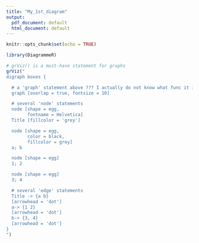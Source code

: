 ```yaml
---
title: "My_1st_diagram"
output:
  pdf_document: default
  html_document: default
---
```


```r
knitr::opts_chunk$set(echo = TRUE)
```

```r
library(DiagrammeR)
```

```r
# grViz() is a must-have statement for graphs
grViz("
digraph boxes {

  # a 'graph' statement above ??? I actually do not know what func it is
  graph [overlap = true, fontsize = 10]

  # several 'node' statements
  node [shape = egg,
        fontname = Helvetica]
  Title [fillcolor = 'grey']

  node [shape = egg, 
        color = black, 
        fillcolor = grey] 
  a; b

  node [shape = egg] 
  1; 2

  node [shape = egg] 
  3; 4

  # several 'edge' statements
  Title -> {a b}
  [arrowhead = 'dot']
  a-> {1 2}
  [arrowhead = 'dot']
  b-> {3, 4}
  [arrowhead = 'dot']
}
")
```

